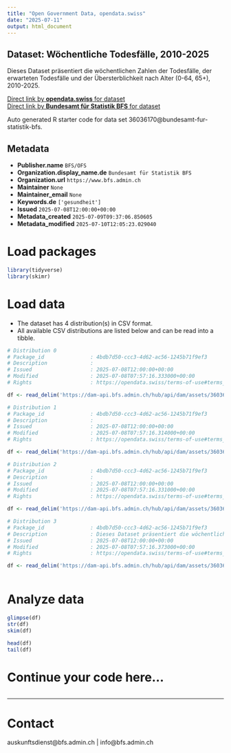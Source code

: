 ```yaml
---
title: "Open Government Data, opendata.swiss"
date: "2025-07-11"
output: html_document
---
```


## Dataset: Wöchentliche Todesfälle, 2010-2025

Dieses Dataset präsentiert die wöchentlichen Zahlen der Todesfälle, der erwarteten Todesfälle und der Übersterblichkeit nach Alter (0-64, 65+), 2010-2025.

[Direct link by **opendata.swiss** for dataset](https://opendata.swiss/de/dataset/wochentliche-todesfalle-2010-20251)<br>
[Direct link by **Bundesamt für Statistik BFS** for dataset](https://www.bfs.admin.ch/asset/de/ts-d-14.03.04.03-wr)

Auto generated R starter code for data set 36036170@bundesamt-fur-statistik-bfs.

## Metadata

- **Publisher.name** `BFS/OFS`
- **Organization.display_name.de** `Bundesamt für Statistik BFS`
- **Organization.url** `https://www.bfs.admin.ch`
- **Maintainer** `None`
- **Maintainer_email** `None`
- **Keywords.de** `['gesundheit']`
- **Issued** `2025-07-08T12:00:00+00:00`
- **Metadata_created** `2025-07-09T09:37:06.850605`
- **Metadata_modified** `2025-07-10T12:05:23.029040`


# Load packages

```r

library(tidyverse)
library(skimr)

```

# Load data

-   The dataset has 4 distribution(s) in CSV format.
-   All available CSV distributions are listed below and can be read into a tibble.

```r

# Distribution 0
# Package_id               : 4bdb7d50-ccc3-4d62-ac56-1245b71f9ef3
# Description              : 
# Issued                   : 2025-07-08T12:00:00+00:00
# Modified                 : 2025-07-08T07:57:16.333000+00:00
# Rights                   : https://opendata.swiss/terms-of-use#terms_by_ask

df <- read_delim('https://dam-api.bfs.admin.ch/hub/api/dam/assets/36036193/master')

# Distribution 1
# Package_id               : 4bdb7d50-ccc3-4d62-ac56-1245b71f9ef3
# Description              : 
# Issued                   : 2025-07-08T12:00:00+00:00
# Modified                 : 2025-07-08T07:57:16.314000+00:00
# Rights                   : https://opendata.swiss/terms-of-use#terms_by_ask

df <- read_delim('https://dam-api.bfs.admin.ch/hub/api/dam/assets/36036188/master')

# Distribution 2
# Package_id               : 4bdb7d50-ccc3-4d62-ac56-1245b71f9ef3
# Description              : 
# Issued                   : 2025-07-08T12:00:00+00:00
# Modified                 : 2025-07-08T07:57:16.331000+00:00
# Rights                   : https://opendata.swiss/terms-of-use#terms_by_ask

df <- read_delim('https://dam-api.bfs.admin.ch/hub/api/dam/assets/36036182/master')

# Distribution 3
# Package_id               : 4bdb7d50-ccc3-4d62-ac56-1245b71f9ef3
# Description              : Dieses Dataset präsentiert die wöchentlichen Zahlen der Todesfälle, der erwarteten Todesfälle und der Übersterblichkeit nach Alter (0-64, 65+), 2010-2025.
# Issued                   : 2025-07-08T12:00:00+00:00
# Modified                 : 2025-07-08T07:57:16.373000+00:00
# Rights                   : https://opendata.swiss/terms-of-use#terms_by_ask

df <- read_delim('https://dam-api.bfs.admin.ch/hub/api/dam/assets/36036197/master')



```

# Analyze data

```r

glimpse(df)
str(df)
skim(df)

head(df)
tail(df)

```

# Continue your code here...

```r

```

------------------------------------------------------------------------

# Contact

auskunftsdienst@bfs.admin.ch | info@bfs.admin.ch
